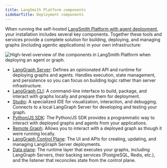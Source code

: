 ```yaml
---
title: LangSmith Platform components
sidebarTitle: Deployment components
---
```


When running the self-hosted [LangSmith Platform with agent deployment](/langsmith/deploy-self-hosted-full-platform), your installation includes several key components. Together these tools and services provide a complete solution for building, deploying, and managing graphs (including agentic applications) in your own infrastructure:

<Frame caption="LangSmith Platform Components with agent/graph deployment">
  <img src="/langsmith/images/platform-outline.svg" alt="High-level overview of the components in LangSmith Platform when deploying an agent or graph." />
</Frame>

- [LangGraph Server](/langsmith/langgraph-server): Defines an opinionated API and runtime for deploying graphs and agents. Handles execution, state management, and persistence so you can focus on building logic rather than server infrastructure.
- [LangGraph CLI](/langsmith/cli): A command-line interface to build, package, and interact with graphs locally and prepare them for deployment.
- [Studio](/langsmith/langgraph-studio): A specialized IDE for visualization, interaction, and debugging. Connects to a local LangGraph Server for developing and testing your graph.
- [Python/JS SDK](/langsmith/sdk): The Python/JS SDK provides a programmatic way to interact with deployed graphs and agents from your applications.
- [Remote Graph](/langsmith/use-remote-graph): Allows you to interact with a deployed graph as though it were running locally.
- [LangGraph Control Plane](/langsmith/control-plane): The UI and APIs for creating, updating, and managing LangGraph Server deployments.
- [Data plane](/langsmith/data-plane): The runtime layer that executes your graphs, including LangGraph Servers, their backing services (PostgreSQL, Redis, etc.), and the listener that reconciles state from the control plane.
